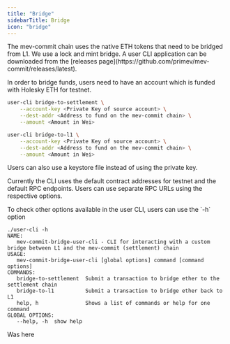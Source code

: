```yaml
---
title: "Bridge"
sidebarTitle: Bridge
icon: "bridge"
---
```


<p> The mev-commit chain uses the native ETH tokens that need to be bridged from L1. We use a lock and mint bridge. A user CLI application can be downloaded from the [releases page](https://github.com/primev/mev-commit/releases/latest). </p>

<Note>In order to bridge funds, users need to have an account which is funded with Holesky ETH for testnet. </Note>

<CodeGroup>

```bash ❯_ bridge to settlement chain from L1
user-cli bridge-to-settlement \
	--account-key <Private Key of source account> \
	--dest-addr <Address to fund on the mev-commit chain> \
	--amount <Amount in Wei>
```

```bash ❯_ bridge to L1 from settlement chain
user-cli bridge-to-l1 \
	--account-key <Private Key of source account> \
	--dest-addr <Address to fund on the mev-commit chain> \
	--amount <Amount in Wei>
```

</CodeGroup>

<Note> Users can also use a keystore file instead of using the private key. </Note>

<Note> Currently the CLI uses the default contract addresses for testnet and the default RPC endpoints. Users can use separate RPC URLs using the respective options. </Note>

<p> To check other options available in the user CLI, users can use the `-h` option </p>

```
./user-cli -h
NAME:
   mev-commit-bridge-user-cli - CLI for interacting with a custom bridge between L1 and the mev-commit (settlement) chain
USAGE:
   mev-commit-bridge-user-cli [global options] command [command options]
COMMANDS:
   bridge-to-settlement  Submit a transaction to bridge ether to the settlement chain
   bridge-to-l1          Submit a transaction to bridge ether back to L1
   help, h               Shows a list of commands or help for one command
GLOBAL OPTIONS:
   --help, -h  show help
```

Was here 
